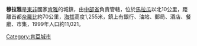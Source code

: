 <!-- 檔案不存在 [[Image:Muranga_map.png|thumb]] ，可從英文維基百科取得 -->
'''穆拉雅'''是[[東非|東非]]國家[[肯雅|肯雅]]的城鎮，由[[中部省_(肯雅)|中部省]]負責管轄，位於[[馬拉瓜|馬拉瓜]]以北10公里，距離首都[[奈羅比|奈羅比]]約70公里，[[海拔|海拔]]高度1,255米，鎮上有銀行、油站、郵局、酒店、餐廳、市集，1999年人口約11,021。

{{coord|00|43|S|37|09|E|region:KE_type:city|display=title}}

{{Commonscat|Murang'a}}

{{Kenya-stub}}

[[Category:肯亞城市|Category:肯亞城市]]